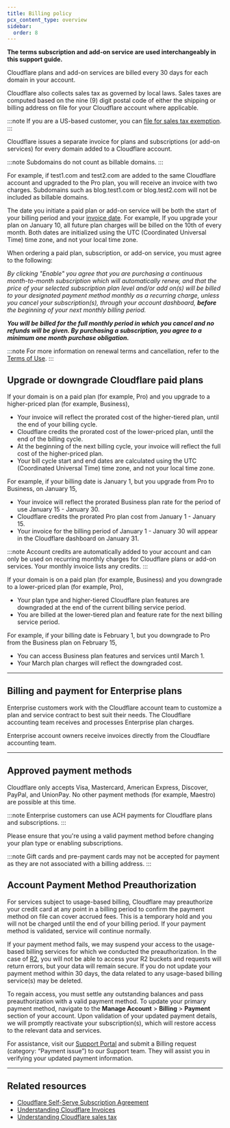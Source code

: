```yaml
---
title: Billing policy
pcx_content_type: overview
sidebar:
  order: 8
---
```


**The terms subscription and add-on service are used interchangeably in this support guide.**

Cloudflare plans and add-on services are billed every 30 days for each domain in your account.

Cloudflare also collects sales tax as governed by local laws. Sales taxes are computed based on the nine (9) digit postal code of either the shipping or billing address on file for your Cloudflare account where applicable.

:::note
If you are a US-based customer, you can [file for sales tax exemption](/billing/sales-tax/#filing-for-us-sales-tax-exemption/).
:::

Cloudflare issues a separate invoice for plans and subscriptions (or add-on services) for every domain added to a Cloudflare account.

:::note
Subdomains do not count as billable domains.
:::

For example, if test1.com and test2.com are added to the same Cloudflare account and upgraded to the Pro plan, you will receive an invoice with two charges. Subdomains such as blog.test1.com or blog.test2.com will not be included as billable domains.

The date you initiate a paid plan or add-on service will be both the start of your billing period and your [invoice date](/billing/invoices/). For example, If you upgrade your plan on January 10, all future plan charges will be billed on the 10th of every month. Both dates are initialized using the UTC (Coordinated Universal Time) time zone, and not your local time zone.

When ordering a paid plan, subscription, or add-on service, you must agree to the following:

*By clicking "Enable" you agree that you are purchasing a continuous month-to-month subscription which will automatically renew, and that the price of your selected subscription plan level and/or add on(s) will be billed to your designated payment method monthly as a recurring charge, unless you cancel your subscription(s), through your account dashboard,* ***before*** *the beginning of your next monthly billing period.*

***You will be billed for the full monthly period in which you cancel and no refunds will be given. By purchasing a subscription, you agree to a minimum one month purchase obligation.***

:::note
For more information on renewal terms and cancellation, refer to the [Terms of Use](https://www.cloudflare.com/terms/).
:::

## Upgrade or downgrade Cloudflare paid plans

If your domain is on a paid plan (for example, Pro) and you upgrade to a higher-priced plan (for example, Business),

* Your invoice will reflect the prorated cost of the higher-tiered plan, until the end of your billing cycle.
* Cloudflare credits the prorated cost of the lower-priced plan, until the end of the billing cycle.
* At the beginning of the next billing cycle, your invoice will reflect the full cost of the higher-priced plan.
* Your bill cycle start and end dates are calculated using the UTC (Coordinated Universal Time) time zone, and not your local time zone.

For example, if your billing date is January 1, but you upgrade from Pro to Business, on January 15,

* Your invoice will reflect the prorated Business plan rate for the period of use January 15 - January 30.
* Cloudflare credits the prorated Pro plan cost from January 1 - January 15.
* Your invoice for the billing period of January 1 - January 30 will appear in the Cloudflare dashboard on January 31.


:::note
Account credits are automatically added to your account and can only be used on recurring monthly charges for Cloudflare plans or add-on services. Your monthly invoice lists any credits.
:::

If your domain is on a paid plan (for example, Business) and you downgrade to a lower-priced plan (for example, Pro),

* Your plan type and higher-tiered Cloudflare plan features are downgraded at the end of the current billing service period. 
* You are billed at the lower-tiered plan and feature rate for the next billing service period.

For example, if your billing date is February 1, but you downgrade to Pro from the Business plan on February 15,

* You can access Business plan features and services until March 1.
* Your March plan charges will reflect the downgraded cost.

***

## Billing and payment for Enterprise plans

Enterprise customers work with the Cloudflare account team to customize a plan and service contract to best suit their needs. The Cloudflare accounting team receives and processes Enterprise plan charges.

Enterprise account owners receive invoices directly from the Cloudflare accounting team.

***

## Approved payment methods

Cloudflare only accepts Visa, Mastercard, American Express, Discover, PayPal, and UnionPay. No other payment methods (for example, Maestro) are possible at this time.

:::note
Enterprise customers can use ACH payments for Cloudflare plans and subscriptions.
:::

Please ensure that you're using a valid payment method before changing your plan type or enabling subscriptions.

:::note
Gift cards and pre-payment cards may not be accepted for payment as they are not associated with a billing address.
:::


## Account Payment Method Preauthorization

For services subject to usage-based billing, Cloudflare may preauthorize your credit card at any point in a billing period to confirm the payment method on file can cover accrued fees. This is a temporary hold and you will not be charged until the end of your billing period. If your payment method is validated, service will continue normally.

If your payment method fails, we may suspend your access to the usage-based billing services for which we conducted the preauthorization. In the case of [R2](/r2/), you will not be able to access your R2 buckets and requests will return errors, but your data will remain secure. If you do not update your payment method within 30 days, the data related to any usage-based billing service(s) may be deleted.

To regain access, you must settle any outstanding balances and pass preauthorization with a valid payment method. To update your primary payment method, navigate to the **Manage Account** > **Billing** > **Payment** section of your account. Upon validation of your updated payment details, we will promptly reactivate your subscription(s), which will restore access to the relevant data and services.

For assistance, visit our [Support Portal](https://support.cloudflare.com/hc/en-us) and submit a Billing request (category: “Payment issue”) to our Support team. They will assist you in verifying your updated payment information.

***

## Related resources

* [Cloudflare Self-Serve Subscription Agreement](https://www.cloudflare.com/terms/)
* [Understanding Cloudflare Invoices](/billing/invoices/)
* [Understanding Cloudflare sales tax](/billing/sales-tax/)